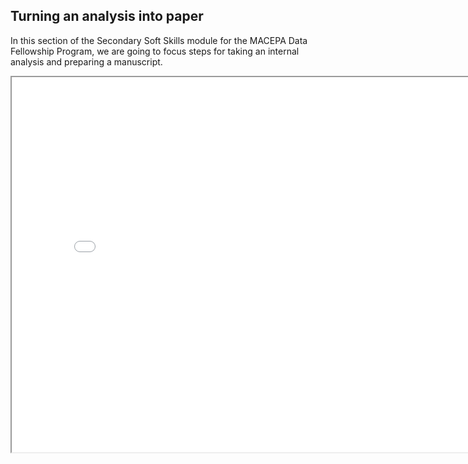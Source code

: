 ## `Turning an analysis into paper`{=html}

In this section of the Secondary Soft Skills module for the MACEPA Data Fellowship Program, we are going to focus steps for taking an internal analysis and preparing a manuscript.

<iframe src="Turning analysis into paper.pdf" width="800" height="600">

</iframe>